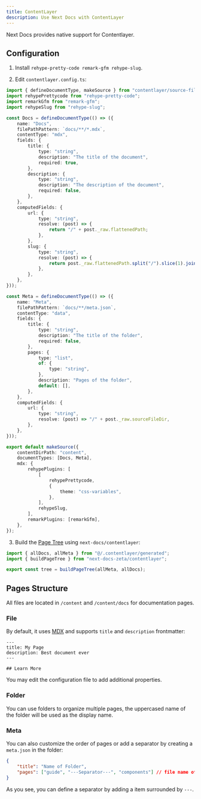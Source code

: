 ```yaml
---
title: ContentLayer
description: Use Next Docs with ContentLayer
---
```


Next Docs provides native support for Contentlayer.

## Configuration

1. Install `rehype-pretty-code remark-gfm rehype-slug`.

2. Edit `contentlayer.config.ts`:

```ts
import { defineDocumentType, makeSource } from "contentlayer/source-files";
import rehypePrettycode from "rehype-pretty-code";
import remarkGfm from "remark-gfm";
import rehypeSlug from "rehype-slug";

const Docs = defineDocumentType(() => ({
    name: "Docs",
    filePathPattern: `docs/**/*.mdx`,
    contentType: "mdx",
    fields: {
        title: {
            type: "string",
            description: "The title of the document",
            required: true,
        },
        description: {
            type: "string",
            description: "The description of the document",
            required: false,
        },
    },
    computedFields: {
        url: {
            type: "string",
            resolve: (post) => {
                return "/" + post._raw.flattenedPath;
            },
        },
        slug: {
            type: "string",
            resolve: (post) => {
                return post._raw.flattenedPath.split("/").slice(1).join("/");
            },
        },
    },
}));

const Meta = defineDocumentType(() => ({
    name: "Meta",
    filePathPattern: `docs/**/meta.json`,
    contentType: "data",
    fields: {
        title: {
            type: "string",
            description: "The title of the folder",
            required: false,
        },
        pages: {
            type: "list",
            of: {
                type: "string",
            },
            description: "Pages of the folder",
            default: [],
        },
    },
    computedFields: {
        url: {
            type: "string",
            resolve: (post) => "/" + post._raw.sourceFileDir,
        },
    },
}));

export default makeSource({
    contentDirPath: "content",
    documentTypes: [Docs, Meta],
    mdx: {
        rehypePlugins: [
            [
                rehypePrettycode,
                {
                    theme: "css-variables",
                },
            ],
            rehypeSlug,
        ],
        remarkPlugins: [remarkGfm],
    },
});
```

3. Build the [Page Tree](/docs#build-page-tree) using `next-docs/contentlayer`:

```ts
import { allDocs, allMeta } from "@/.contentlayer/generated";
import { buildPageTree } from "next-docs-zeta/contentlayer";

export const tree = buildPageTree(allMeta, allDocs);
```

## Pages Structure

All files are located in `/content` and `/content/docs` for documentation pages.

### File

By default, it uses [MDX](https://mdxjs.com) and supports `title` and `description` frontmatter:

```mdx
---
title: My Page
description: Best document ever
---

## Learn More
```

You may edit the configuration file to add additional properties.

### Folder

You can use folders to organize multiple pages, the uppercased name of the folder will be used as the display name.

### Meta

You can also customize the order of pages or add a separator by creating a `meta.json` in the folder:

```json
{
    "title": "Name of Folder",
    "pages": ["guide", "---Separator---", "components"] // file name of pages
}
```

As you see, you can define a separator by adding a item surrounded by `---`.
